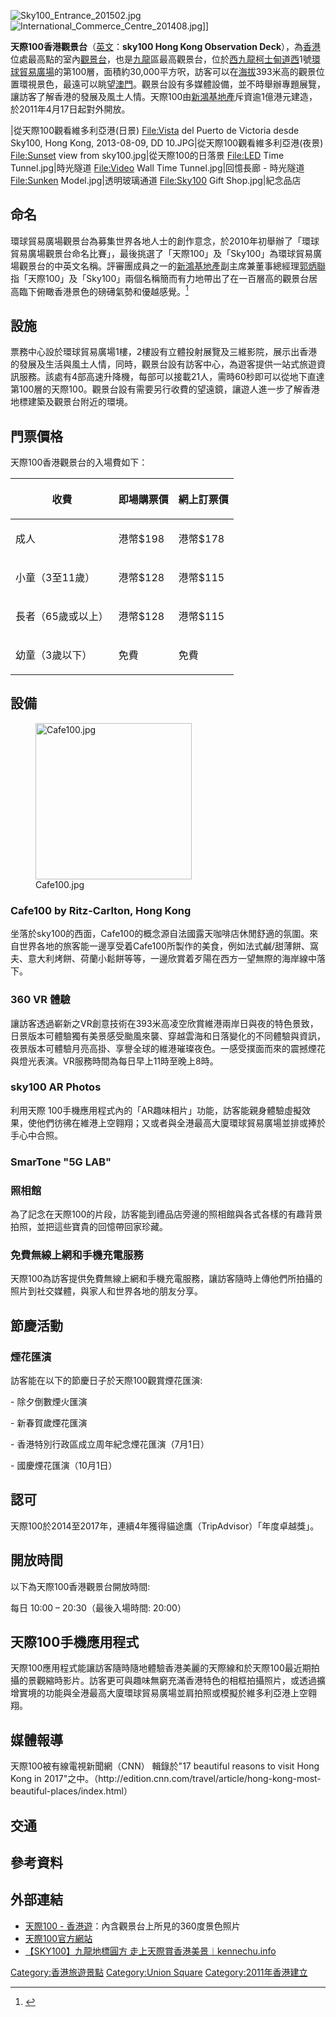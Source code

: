 {{Advert|time=2018-04-22T18:26:44+00:00}} 
{{redirect3|ICC100|ICC-100}}
{{Infobox building
| native_name = sky100
| image = Sky100-wikimania2013-1.jpg
| caption = 天際100觀景台內景
| logo = [[File:Sky100_Logo.svg|180px]]
}}
[[File:Sky100_Entrance_201502.jpg|thumb]]
[[File:International_Commerce_Centre_201408.jpg|thumb]]]]

'''天際100香港觀景台'''（[[英文|英文]]：'''sky100 Hong Kong Observation Deck'''），為[[香港|香港]]位處最高點的室內[[觀景台|觀景台]]，也是[[九龍|九龍]]區最高觀景台，位於[[西九龍|西九龍]][[柯士甸道西|柯士甸道西]]1號[[環球貿易廣場|環球貿易廣場]]的第100層，面積約30,000平方呎，訪客可以在[[海拔|海拔]]393米高的觀景位置環視景色，最遠可以眺望[[澳門|澳門]]。觀景台設有多媒體設備，並不時舉辦專題展覽，讓訪客了解香港的發展及風土人情。天際100由[[新鴻基地產|新鴻基地產]]斥資逾1億港元建造，於2011年4月17日起對外開放。<gallery>
|從天際100觀看維多利亞港(日景)
File:Vista del Puerto de Victoria desde Sky100, Hong Kong, 2013-08-09, DD 10.JPG|從天際100觀看維多利亞港(夜景)
File:Sunset view from sky100.jpg|從天際100的日落景
File:LED Time Tunnel.jpg|時光隧道
File:Video Wall Time Tunnel.jpg|回憶長廊 - 時光隧道
File:Sunken Model.jpg|透明玻璃通道
File:Sky100 Gift Shop.jpg|紀念品店
</gallery>

== 命名 ==
環球貿易廣場觀景台為募集世界各地人士的創作意念，於2010年初舉辦了「環球貿易廣場觀景台命名比賽」，最後挑選了「天際100」及「Sky100」為環球貿易廣場觀景台的中英文名稱。評審團成員之一的[[新鴻基地產|新鴻基地產]]副主席兼董事總經理[[郭炳聯|郭炳聯]]指「天際100」及「Sky100」兩個名稱簡而有力地帶出了在一百層高的觀景台居高臨下俯瞰香港景色的磅礡氣勢和優越感覺。<ref>{{Cite web |url=http://www.sky100.com.hk/pdf/20100503_tc.pdf |title=「環球貿易廣場觀景台」正式命名為「天際100」 |access-date=2010-06-22 |archive-date=2016-03-04 |archive-url=https://web.archive.org/web/20160304131402/http://www.sky100.com.hk/pdf/20100503_tc.pdf |dead-url=yes }}</ref>

== 設施 ==
票務中心設於環球貿易廣場1樓，2樓設有立體投射展覽及三維影院，展示出香港的發展及生活與風土人情，同時，觀景台設有訪客中心，為遊客提供一站式旅遊資訊服務。該處有4部高速升降機，每部可以接載21人，需時60秒即可以從地下直達第100層的天際100。觀景台設有需要另行收費的望遠鏡，讓遊人進一步了解香港地標建築及觀景台附近的環境。

== 門票價格 ==
天際100香港觀景台的入場費如下：
{| class="wikitable sortable"
|-
!收費!! 即場購票價 !!網上訂票價
|-
|成人||港幣$198||港幣$178
|-
|小童（3至11歲）|| 港幣$128||港幣$115
|-
|長者（65歲或以上）||港幣$128||港幣$115
|-
|幼童（3歲以下）||免費||免費
|}

== 設備 ==
[[File:Cafe100.jpg|250px]]

=== Cafe100 by Ritz-Carlton, Hong Kong ===
坐落於sky100的西面，Cafe100的概念源自法國露天咖啡店休閒舒適的氛圍。來自世界各地的旅客能一邊享受着Cafe100所製作的美食，例如法式鹹/甜薄餅、窩夫、意大利烤餅、荷蘭小鬆餅等等，一邊欣賞着歹陽在西方一望無際的海岸線中落下。

=== 360 VR 體驗 ===
讓訪客透過嶄新之VR創意技術在393米高凌空欣賞維港兩岸日與夜的特色景致，日景版本可體驗獨有美景感受颱風來襲、穿越雲海和日落變化的不同體驗與資訊，夜景版本可體驗月亮高掛、享譽全球的維港璀璨夜色。一感受撲面而來的震撼煙花與燈光表演。VR服務時間為每日早上11時至晚上8時。

=== sky100 AR Photos ===
利用天際 100手機應用程式內的「AR趣味相片」功能，訪客能親身體驗虛擬效果，使他們彷彿在維港上空翱翔；又或者與全港最高大廈環球貿易廣場並排或捧於手心中合照。

=== SmarTone "5G LAB" ===

=== 照相館 ===
為了記念在天際100的片段，訪客能到禮品店旁邊的照相館與各式各樣的有趣背景拍照，並把這些寶貴的回憶帶回家珍藏。

=== 免費無線上網和手機充電服務 ===
天際100為訪客提供免費無線上網和手機充電服務，讓訪客隨時上傳他們所拍攝的照片到社交媒體，與家人和世界各地的朋友分享。

== 節慶活動 ==

=== 煙花匯演 ===
訪客能在以下的節慶日子於天際100觀賞煙花匯演:

- 除夕倒數煙火匯演

- 新春賀歲煙花匯演

- 香港特別行政區成立周年紀念煙花匯演（7月1日）

- 國慶煙花匯演（10月1日）

== 認可 ==
天際100於2014至2017年，連續4年獲得貓途鷹（TripAdvisor）「年度卓越獎」。

== 開放時間 ==
以下為天際100香港觀景台開放時間:

每日 10:00 – 20:30（最後入場時間: 20:00）

== 天際100手機應用程式 ==
天際100應用程式能讓訪客隨時隨地體驗香港美麗的天際線和於天際100最近期拍攝的景觀縮時影片。訪客更可與趣味無窮充滿香港特色的相框拍攝照片，或透過擴增實境的功能與全港最高大廈環球貿易廣場並肩拍照或模擬於維多利亞港上空翱翔。

== 媒體報導 ==
天際100被有線電視新聞網（CNN） 輯錄於"17 beautiful reasons to visit Hong Kong in 2017"之中。（http://edition.cnn.com/travel/article/hong-kong-most-beautiful-places/index.html）

== 交通 ==
{{參見|環球貿易廣場#交通}}

== 參考資料 ==
{{reflist}}

== 外部連結 ==
* [http://casual.go2c.info/view.php?doc=hkSky100 天際100 - 香港遊]{{Wayback|url=http://casual.go2c.info/view.php?doc=hkSky100 |date=20160304105058 }}：內含觀景台上所見的360度景色照片
* [http://www.sky100.com.hk 天際100官方網站]{{Wayback|url=http://www.sky100.com.hk/ |date=20100610015932 }}
*[https://www.kennechu.info/2019/09/sky100.html 【SKY100】九龍地標圓方 走上天際賞香港美景︱kennechu.info] {{Wayback|url=https://www.kennechu.info/2019/09/sky100.html |date=20210806022831 }}

[[Category:香港旅遊景點|Category:香港旅遊景點]]
[[Category:Union_Square|Category:Union Square]]
[[Category:2011年香港建立|Category:2011年香港建立]]